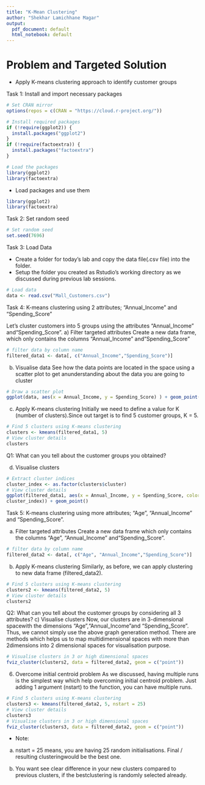 ---
title: "K-Mean Clustering"
author: "Shekhar Lamichhane Magar"
output:
  pdf_document: default
  html_notebook: default
---

# Problem and Targeted Solution

* Apply K-means clustering approach to identify customer groups

Task 1: Install and import necessary packages

```{r}
# Set CRAN mirror
options(repos = c(CRAN = "https://cloud.r-project.org/"))

# Install required packages
if (!require(ggplot2)) {
  install.packages("ggplot2")
}
if (!require(factoextra)) {
  install.packages("factoextra")
}

# Load the packages
library(ggplot2)
library(factoextra)

```
* Load packages and use them

```{r}
library(ggplot2)
library(factoextra)
```
Task 2: Set random seed

```{r}
# Set random seed
set.seed(7696)
```
Task 3: Load Data

* Create a folder for today's lab and copy the data file(.csv file) into the folder.
* Setup the folder you created as Rstudio's working directory as we discussed during previous lab sessions.

```{r}
# Load data
data <- read.csv("Mall_Customers.csv")
```

Task 4:  K-means clustering using 2 attributes; “Annual_Income” and “Spending_Score”

Let’s cluster customers into 5 groups using the attributes “Annual_Income” and“Spending_Score”.
a) Filter targeted attributes
Create a new data frame, which only contains the columns “Annual_Income” and“Spending_Score”

```{r}
# filter data by column name
filtered_data1 <- data[, c("Annual_Income","Spending_Score")]
```

b) Visualise data
See how the data points are located in the space using a scatter plot to get anunderstanding about
the data you are going to cluster

```{r}
# Draw a scatter plot
ggplot(data, aes(x = Annual_Income, y = Spending_Score) ) + geom_point()
```

c) Apply K-means clustering
Initially we need to define a value for K (number of clusters).Since
out target is to find 5 customer groups, K = 5.

```{r}
# Find 5 clusters using K-means clustering
clusters <- kmeans(filtered_data1, 5)
# View cluster details
clusters
```

Q1: What can you tell about the customer groups you obtained?

d) Visualise clusters

```{r}
# Extract cluster indices
cluster_index <- as.factor(clusters$cluster)
# View cluster details
ggplot(filtered_data1, aes(x = Annual_Income, y = Spending_Score, color =
cluster_index)) + geom_point()

```

Task 5: K-means clustering using more attributes; “Age”, “Annual_Income” and
“Spending_Score”.
 
a) Filter targeted attributes
Create a new data frame which only contains the
columns “Age”, “Annual_Income” and“Spending_Score”.

```{r}
# filter data by column name
filtered_data2 <- data[, c("Age", "Annual_Income","Spending_Score")]
```

b) Apply K-means clustering
Similarly, as before, we can apply clustering to new data frame (filtered_data2).

```{r}
# Find 5 clusters using K-means clustering
clusters2 <- kmeans(filtered_data2, 5)
# View cluster details
clusters2
```

Q2: What can you tell about the customer groups by considering all 3 attributes?
c) Visualise clusters
Now, our clusters are in 3-dimensional spacewith the dimensions “Age”,“Annual_Income”and
“Spending_Score”. Thus, we cannot simply use the above graph generation method.
There are methods which helps us to map multidimensional spaces with more than 2dimensions into 2 
dimensional spaces for visualisation purpose.

```{r}
# Visualise clusters in 3 or high dimensional spaces
fviz_cluster(clusters2, data = filtered_data2, geom = c("point"))
```

6) Overcome initial centroid problem
As we discussed, having multiple runs is the simplest way which help
overcoming initial centroid problem.
Just adding 1 argument (nstart) to the function, you can have multiple runs.

```{r}
# Find 5 clusters using K-means clustering
clusters3 <- kmeans(filtered_data2, 5, nstart = 25)
# View cluster details
clusters3
# Visualise clusters in 3 or high dimensional spaces
fviz_cluster(clusters3, data = filtered_data2, geom = c("point"))
```

* Note:
a) nstart = 25 means, you are having 25 random initialisations. Final / resulting 
clusteringwould be the best one.

b) You want see clear difference in your new clusters compared to previous clusters, if the 
bestclustering is randomly selected already.